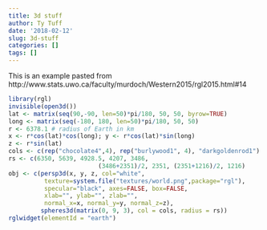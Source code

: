 ```yaml
---
title: 3d stuff
author: Ty Tuff
date: '2018-02-12'
slug: 3d-stuff
categories: []
tags: []
---
```


This is an example pasted from http://www.stats.uwo.ca/faculty/murdoch/Western2015/rgl2015.html#14 

```r
library(rgl)
invisible(open3d())
lat <- matrix(seq(90,-90, len=50)*pi/180, 50, 50, byrow=TRUE)
long <- matrix(seq(-180, 180, len=50)*pi/180, 50, 50)
r <- 6378.1 # radius of Earth in km
x <- r*cos(lat)*cos(long); y <- r*cos(lat)*sin(long)
z <- r*sin(lat)
cols <- c(rep("chocolate4",4), rep("burlywood1", 4), "darkgoldenrod1")
rs <- c(6350, 5639, 4928.5, 4207, 3486, 
                         (3486+2351)/2, 2351, (2351+1216)/2, 1216)
obj <- c(persp3d(x, y, z, col="white", 
          texture=system.file("textures/world.png",package="rgl"), 
          specular="black", axes=FALSE, box=FALSE, 
          xlab="", ylab="", zlab="",
          normal_x=x, normal_y=y, normal_z=z),
         spheres3d(matrix(0, 9, 3), col = cols, radius = rs))
rglwidget(elementId = "earth")
```

